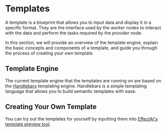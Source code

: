 # Templates

A template is a blueprint that allows you to input data and display it in a specific format. They are the interface used by the worker nodes to interact with the data and perform the tasks required by the provider node.

In this section, we will provide an overview of the template engine, explain the basic concepts and components of a template, and guide you through the process of creating your own template.

## Template Engine

The current template engine that the templates are running on are based on the [Handlebars](https://handlebarsjs.com/) templating engine. Handlebars is a simple templating language that allows you to build semantic templates with ease.

## Creating Your Own Template

You can try out the templates for yourself by inputting them into [EffectAI's template preview tool](https://app.effect.network/preview/).

